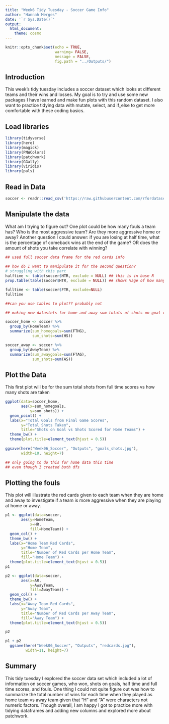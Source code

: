```yaml
---
title: "Week6 Tidy Tuesday - Soccer Game Info"
author: "Hannah Merges"
date: '`r Sys.Date()`'
output: 
  html_document: 
    theme: cosmo
---
```


```r
knitr::opts_chunk$set(echo = TRUE, 
                      warning= FALSE, 
                      message = FALSE, 
                      fig.path = "../Outputs/")
```

## Introduction  
This week's tidy tuesday includes a soccer dataset which looks at different teams and their wins and losses. My goal is to try and use some new packages I have learned and make fun plots with this random dataset. I also want to practice tidying data with mutate, select, and if_else to get more comfortable with these coding basics. 

## Load libraries 
```r
library(tidyverse)
library(here)
library(magick)
library(PNWColors)
library(patchwork)
library(GGally)
library(viridis)
library(pals)
```

## Read in Data 
```r
soccer <- readr::read_csv('https://raw.githubusercontent.com/rfordatascience/tidytuesday/master/data/2023/2023-04-04/soccer21-22.csv')
```

## Manipulate the data 
What am I trying to figure out? 
One plot could be how many fouls a team has? Who is the most aggressive team? Are they more aggressive home or away?
Another question I could answer: if you are losing at half time, what is the percentage of comeback wins at the end of the game? OR does the amount of shots you take correlate with winning?  

```r
## used full soccer data frame for the red cards info 
  
## how do I want to manipulate it for the second question?
# struggling with this part 
halftime <- table(soccer$HTR, exclude = NULL) ## this is in base R 
prop.table(table(soccer$HTR, exclude = NULL)) ## shows %age of how many times each category occurs in dataset 

fulltime <- table(soccer$FTR, exclude=NULL)
fulltime

##can you use tables to plot?? probably not 

## making new datastets for home and away sum totals of shots on goal vs total shots 

soccer_home <- soccer %>%
  group_by(HomeTeam) %>% 
  summarize(sum_homegoals=sum(FTHG), 
            sum_shots=sum(HS)) 

soccer_away <- soccer %>% 
  group_by(AwayTeam) %>% 
  summarize(sum_awaygoals=sum(FTAG), 
            sum_shots=sum(AS))

```

## Plot the Data 
This first plot will be for the sum total shots from full time scores vs how many shots are taken 
```r

ggplot(data=soccer_home, 
       aes(x=sum_homegoals, 
           y=sum_shots)) + 
  geom_point() + 
  labs(x="Total Goals from Final Game Scores", 
       y="Total Shots Taken", 
       title="Shots on Goal vs Shots Scored for Home Teams") + 
  theme_bw() +
  theme(plot.title=element_text(hjust = 0.5)) 
  
ggsave(here("Week06_Soccer", "Outputs", "goals_shots.jpg"), 
       width=10, height=7)

## only going to do this for home data this time 
## even though I created both dfs 


```
## Plotting the fouls 
This plot will illustrate the red cards given to each team when they are home and away to investigate if a team is more aggressive when they are playing at home or away. 
```r

p1 <- ggplot(data=soccer, 
       aes(y=HomeTeam, 
           x=HR, 
           fill=HomeTeam)) + 
  geom_col() + 
  theme_bw() + 
  labs(x="Home Team Red Cards", 
       y="Home Team", 
       title="Number of Red Cards per Home Team", 
       fill="Home Team") + 
  theme(plot.title=element_text(hjust = 0.5)) 
p1

p2 <- ggplot(data=soccer,
       aes(x=AR, 
           y=AwayTeam, 
           fill=AwayTeam)) + 
  geom_col() + 
  theme_bw() + 
  labs(x="Away Team Red Cards", 
       y="Away Team", 
       title="Number of Red Cards per Away Team", 
       fill="Away Team") + 
  theme(plot.title=element_text(hjust = 0.5)) 

p2

p1 + p2  
  ggsave(here("Week06_Soccer", "Outputs", "redcards.jpg"), 
         width=11, height=7)

```
## Summary 

This tidy tuesday I explored the soccer data set which included a lot of information on soccer games, who won, shots on goals, half time and full time scores, and fouls. 
One thing I could not quite figure out was how to summarize the total number of wins for each time when they played as home team vs away team given that "H" and "A" were characters not numeric factors. 
Though overall, I am happy I got to practice more with tidying dataframes and adding new columns and explored more about patchwork. 
